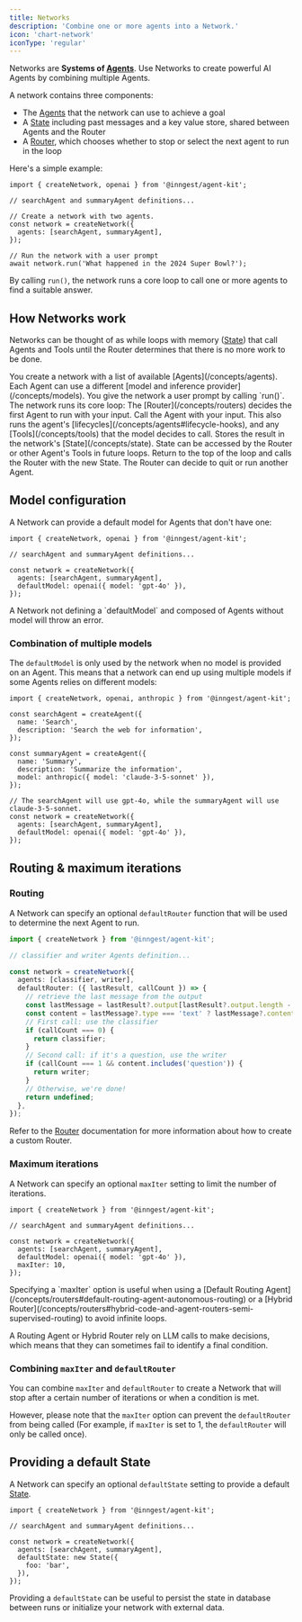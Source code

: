 ```yaml
---
title: Networks
description: 'Combine one or more agents into a Network.'
icon: 'chart-network'
iconType: 'regular'
---
```


Networks are **Systems of [Agents](/concepts/agents)**. Use Networks to create powerful AI Agents by combining multiple Agents.

A network contains three components:

- The [Agents](/concepts/agents) that the network can use to achieve a goal
- A [State](/concepts/state) including past messages and a key value store, shared between Agents and the Router
- A [Router](/concepts/routers), which chooses whether to stop or select the next agent to run in the loop

Here's a simple example:

```tsx
import { createNetwork, openai } from '@inngest/agent-kit';

// searchAgent and summaryAgent definitions...

// Create a network with two agents.
const network = createNetwork({
  agents: [searchAgent, summaryAgent],
});

// Run the network with a user prompt
await network.run('What happened in the 2024 Super Bowl?');
```

By calling `run()`, the network runs a core loop to call one or more agents to find a suitable answer.

## How Networks work

Networks can be thought of as while loops with memory ([State](/concepts/state)) that call Agents and Tools until the Router determines that there is no more work to be done.

<Steps>
  <Step title="Create the Network of Agents">
    You create a network with a list of available [Agents](/concepts/agents).
    Each Agent can use a different [model and inference
    provider](/concepts/models).
  </Step>
  <Step title="Provide the staring prompt">
    You give the network a user prompt by calling `run()`.
  </Step>
  <Step title="Core execution loop">
    The network runs its core loop:
    <Steps>
      <Step title="Call the Network router">
        The [Router](/concepts/routers) decides the first Agent to run with your
        input.
      </Step>
      <Step title="Run the Agent">
        Call the Agent with your input. This also runs the agent's
        [lifecycles](/concepts/agents#lifecycle-hooks), and any
        [Tools](/concepts/tools) that the model decides to call.
      </Step>
      <Step title="Store the result">
        Stores the result in the network's [State](/concepts/state). State can
        be accessed by the Router or other Agent's Tools in future loops.
      </Step>
      <Step title="Call the the Router again ↩️">
        Return to the top of the loop and calls the Router with the new State.
        The Router can decide to quit or run another Agent.
      </Step>
    </Steps>
  </Step>
</Steps>

## Model configuration

A Network can provide a default model for Agents that don't have one:

```tsx
import { createNetwork, openai } from '@inngest/agent-kit';

// searchAgent and summaryAgent definitions...

const network = createNetwork({
  agents: [searchAgent, summaryAgent],
  defaultModel: openai({ model: 'gpt-4o' }),
});
```

<Info>
A Network not defining a `defaultModel` and composed of Agents without model will throw an error.
</Info>

### Combination of multiple models

The `defaultModel` is only used by the network when no model is provided on an Agent.
This means that a network can end up using multiple models if some Agents relies on different models:

```tsx
import { createNetwork, openai, anthropic } from '@inngest/agent-kit';

const searchAgent = createAgent({
  name: 'Search',
  description: 'Search the web for information',
});

const summaryAgent = createAgent({
  name: 'Summary',
  description: 'Summarize the information',
  model: anthropic({ model: 'claude-3-5-sonnet' }),
});

// The searchAgent will use gpt-4o, while the summaryAgent will use claude-3-5-sonnet.
const network = createNetwork({
  agents: [searchAgent, summaryAgent],
  defaultModel: openai({ model: 'gpt-4o' }),
});
```

## Routing & maximum iterations


### Routing

A Network can specify an optional `defaultRouter` function that will be used to determine the next Agent to run.

```ts
import { createNetwork } from '@inngest/agent-kit';

// classifier and writer Agents definition...

const network = createNetwork({
  agents: [classifier, writer],
  defaultRouter: ({ lastResult, callCount }) => {
    // retrieve the last message from the output
    const lastMessage = lastResult?.output[lastResult?.output.length - 1];
    const content = lastMessage?.type === 'text' ? lastMessage?.content as string : '';
    // First call: use the classifier
    if (callCount === 0) {
      return classifier;
    }
    // Second call: if it's a question, use the writer
    if (callCount === 1 && content.includes('question')) {
      return writer;
    }
    // Otherwise, we're done!
    return undefined;
  },
});
```


Refer to the [Router](/concepts/routers) documentation for more information about how to create a custom Router.

### Maximum iterations

A Network can specify an optional `maxIter` setting to limit the number of iterations.

```tsx
import { createNetwork } from '@inngest/agent-kit';

// searchAgent and summaryAgent definitions...

const network = createNetwork({
  agents: [searchAgent, summaryAgent],
  defaultModel: openai({ model: 'gpt-4o' }),
  maxIter: 10,
});
```

<Info>
Specifying a `maxIter` option is useful when using a [Default Routing Agent](/concepts/routers#default-routing-agent-autonomous-routing) or a [Hybrid Router](/concepts/routers#hybrid-code-and-agent-routers-semi-supervised-routing) to avoid infinite loops.

A Routing Agent or Hybrid Router rely on LLM calls to make decisions, which means that they can sometimes fail to identify a final condition.
</Info>

### Combining `maxIter` and `defaultRouter`

You can combine `maxIter` and `defaultRouter` to create a Network that will stop after a certain number of iterations or when a condition is met.

However, please note that the `maxIter` option can prevent the `defaultRouter` from being called (For example, if `maxIter` is set to 1, the `defaultRouter` will only be called once).


## Providing a default State

A Network can specify an optional `defaultState` setting to provide a default [State](/concepts/state).

```tsx
import { createNetwork } from '@inngest/agent-kit';

// searchAgent and summaryAgent definitions...

const network = createNetwork({
  agents: [searchAgent, summaryAgent],
  defaultState: new State({
    foo: 'bar',
  }),
});
```

Providing a `defaultState` can be useful to persist the state in database between runs or initialize your network with external data.